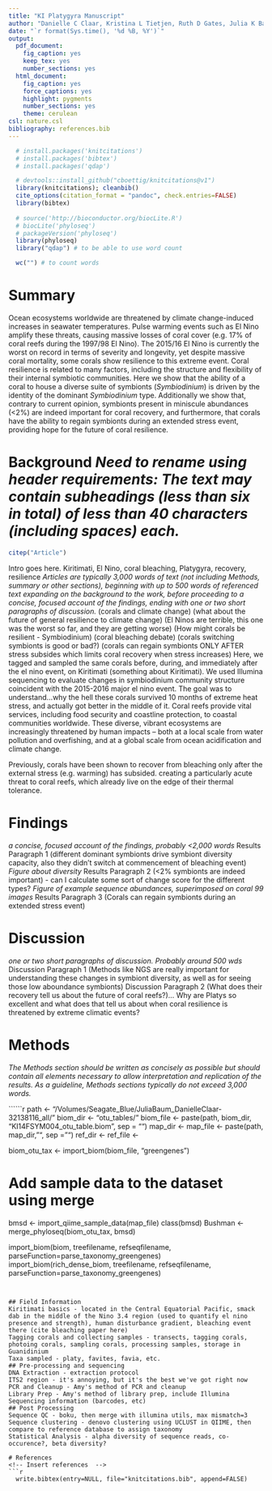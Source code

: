 ```yaml
---
title: "KI Platygyra Manuscript"
author: "Danielle C Claar, Kristina L Tietjen, Ruth D Gates, Julia K Baum"
date: "`r format(Sys.time(), '%d %B, %Y')`"
output:
  pdf_document:
    fig_caption: yes
    keep_tex: yes
    number_sections: yes
  html_document:
    fig_caption: yes
    force_captions: yes
    highlight: pygments
    number_sections: yes
    theme: cerulean
csl: nature.csl
bibliography: references.bib
---
```


<!-- ## Install and source necessary packages -->
```r

  # install.packages('knitcitations')
  # install.packages('bibtex')
  # install.packages('qdap')

  # devtools::install_github("cboettig/knitcitations@v1")
  library(knitcitations); cleanbib()
  cite_options(citation_format = "pandoc", check.entries=FALSE)
  library(bibtex)
  
  # source('http://bioconductor.org/biocLite.R')
  # biocLite('phyloseq')
  # packageVersion('phyloseq')
  library(phyloseq)
  library("qdap") # to be able to use word count
```

```r
  wc("") # to count words
```
  


# Summary
Ocean ecosystems worldwide are threatened by climate change-induced increases in seawater temperatures. Pulse warming events such as El Nino amplify these threats, causing massive losses of coral cover (e.g. 17% of coral reefs during the 1997/98 El Nino). The 2015/16 El Nino is currently the worst on record in terms of severity and longevity, yet despite massive coral mortality, some corals show resilience to this extreme event. Coral resilience is related to many factors, including the structure and flexibility of their internal symbiotic communities. Here we show that the ability of a coral to house a diverse suite of symbionts (*Symbiodinium*) is driven by the identity of the dominant *Symbiodinium* type. Additionally we show that, contrary to current opinion, symbionts present in miniscule abundances (<2%) are indeed important for coral recovery, and furthermore, that corals have the ability to regain symbionts during an extended stress event, providing hope for the future of coral resilience.

# Background *Need to rename using header requirements: The text may contain subheadings (less than six in total) of less than 40 characters (including spaces) each.*
```r
citep("Article")
```
Intro goes here. Kiritimati, El Nino, coral bleaching, Platygyra, recovery, resilience
*Articles are typically 3,000 words of text (not including Methods, summary or other sections), beginning with up to 500 words of referenced text expanding on the background to the work, before proceeding to a concise, focused account of the findings, ending with one or two short paragraphs of discussion.*
(corals and climate change) (what about the future of general resilience to climate change) (El Ninos are terrible, this one was the worst so far, and they are getting worse)
(How might corals be resilient - Symbiodinium) (coral bleaching debate) (corals switching symbionts is good or bad?) (corals can regain symbionts ONLY AFTER stress subsides which limits coral recovery when stress increases)
Here, we tagged and sampled the same corals before, during, and immediately after the el nino event, on Kiritimati (something about Kiritimati). We used Illumina sequencing to evaluate changes in symbiodinium community structure coincident with the 2015-2016 major el nino event. The goal was to understand...why the hell these corals survived 10 months of extreme heat stress, and actually got better in the middle of it.
Coral reefs provide vital services, including food security and coastline protection, to coastal communities worldwide. These diverse, vibrant ecosystems are increasingly threatened by human impacts – both at a local scale from water pollution and overfishing, and at a global scale from ocean acidification and climate change. 

Previously, corals have been shown to recover from bleaching only after the external stress (e.g. warming) has subsided.
creating a particularly acute threat to coral reefs, which already live on the edge of their thermal tolerance.

# Findings
*a concise, focused account of the findings, probably <2,000 words*
Results Paragraph 1 (different dominant symbionts drive symbiont diversity capacity, also they didn't switch at commencement of bleaching event)
*Figure about diversity*
Results Paragraph 2 (<2% symbionts are indeed important) - can I calculate some sort of change score for the different types?
*Figure of example sequence abundances, superimposed on coral 99 images*
Results Paragraph 3 (Corals can regain symbionts during an extended stress event)

# Discussion
*one or two short paragraphs of discussion. Probably around 500 wds*
Discussion Paragraph 1 (Methods like NGS are really important for understanding these changes in symbiont diversity, as well as for seeing those low aboundance symbionts)
Discussion Paragraph 2 (What does their recovery tell us about the future of coral reefs?)... Why are Platys so excellent and what does that tell us about when coral resilience is threatened by extreme climatic events?

# Methods
*The Methods section should be written as concisely as possible but should contain all elements necessary to allow interpretation and replication of the results. As a guideline, Methods sections typically do not exceed 3,000 words.*

``````r
path <- "/Volumes/Seagate_Blue/JuliaBaum_DanielleClaar-32138116_all/"
biom_dir <- "otu_tables/"
biom_file <- paste(path, biom_dir, "KI14FSYM004_otu_table.biom", sep = "")
map_dir <- 
map_file <- paste(path, map_dir, "", sep = "")
ref_dir <- 
ref_file <- 

biom_otu_tax <- import_biom(biom_file, "greengenes")


# Add sample data to the dataset using merge
bmsd <- import_qiime_sample_data(map_file)
class(bmsd)
Bushman <- merge_phyloseq(biom_otu_tax, bmsd)

import_biom(biom, treefilename, refseqfilename, parseFunction=parse_taxonomy_greengenes)
import_biom(rich_dense_biom, treefilename, refseqfilename, parseFunction=parse_taxonomy_greengenes)

```


## Field Information
Kiritimati basics - located in the Central Equatorial Pacific, smack dab in the middle of the Nino 3.4 region (used to quantify el nino presence and strength), human disturbance gradient, bleaching event there (cite bleaching paper here)
Tagging corals and collecting samples - transects, tagging corals, photoing corals, sampling corals, processing samples, storage in Guanidinium
Taxa sampled - platy, favites, favia, etc.
## Pre-processing and sequencing
DNA Extraction - extraction protocol
ITS2 region - it's annoying, but it's the best we've got right now
PCR and Cleanup - Amy's method of PCR and cleanup
Library Prep - Amy's method of library prep, include Illumina Sequencing information (barcodes, etc)
## Post Processing
Sequence QC - boku, then merge with illumina utils, max mismatch=3
Sequence clustering - denovo clustering using UCLUST in QIIME, then compare to reference database to assign taxonomy
Statistical Analysis - alpha diversity of sequence reads, co-occurence?, beta diversity?

# References
<!-- Insert references  -->
```r
  write.bibtex(entry=NULL, file="knitcitations.bib", append=FALSE)
```
